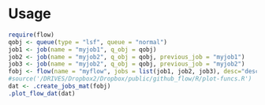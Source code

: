Usage
========================================================


```r
require(flow)
qobj <- queue(type = "lsf", queue = "normal")
job1 <- job(name = "myjob1", q_obj = qobj)
job2 <- job(name = "myjob2", q_obj = qobj, previous_job = "myjob1")
job3 <- job(name = "myjob2", q_obj = qobj, previous_job = "myjob2")
fobj <- flow(name = "myflow", jobs = list(job1, job2, job3), desc="description")
#source('/DRIVES/Dropbox2/Dropbox/public/github_flow/R/plot-funcs.R')
dat <- .create_jobs_mat(fobj)
.plot_flow_dat(dat)


```


